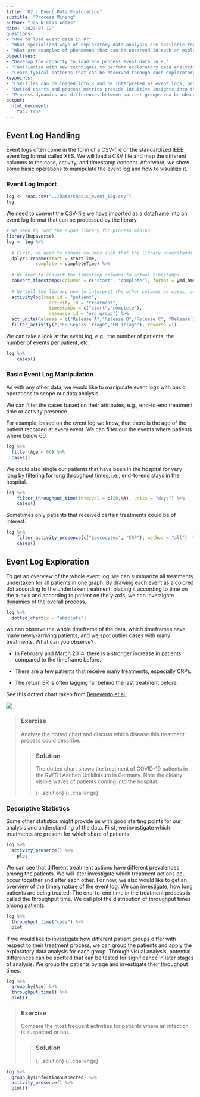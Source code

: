 ```yaml
---
title: "02 - Event Data Exploration"
subtitle: "Process Mining"
author: "Jan Niklas Adams"
date: "2023-07-12"
questions:
- "How to load event data in R?"
- "What specialized ways of exploratory data analysis are available for event data?"
- "What are examples of phenomena that can be observed in such an exploratory analysis?"
objectives:
- "Develop the capacity to load and process event data in R."
- "Familiarize with new techniques to perform exploratory data analysis for event data."
- "Learn typical patterns that can be observed through such exploratory analysis."
keypoints:
- "CSV-files can be loaded into R and be interpreted as event logs, provided the semantical information."
- "Dotted charts and process metrics provide intuitive insights into the data."
- "Process dynamics and differences between patient groups cna be observed through the new means of exploratory data analysis."
output: 
  html_document:
    toc: true
---
```


## Event Log Handling

Event logs often come in the form of a CSV-file or the standardized IEEE event log format called XES. We will load a CSV file and map the different columns to the case, activity, and timestamp concept. Afterward, we show some basic operations to manipulate the event log and how to visualize it.

### Event Log Import

```r
log <- read.csv("../Data/sepsis_event_log.csv")
log
```

We need to convert the CSV-file we have imported as a dataframe into an event log format that can be processed by the library.

```r

# We need to load the BupaR library for process mining
library(bupaverse)
log <- log %>%
  
  # First, we need to rename columns such that the library understands which information is contained in them
  dplyr::rename(start = startTime, 
           complete = completeTime) %>%
  
  # We need to convert the timestamp columns to actual timestamps
  convert_timestamps(columns = c("start", "complete"), format = ymd_hms) %>%
  
  # We tell the library how to interpret the other columns as cases, activities, timestamps, and resources. The specific type of event log is called "activity log" for this library
  activitylog(case_id = "patient",
                activity_id = "treatment",
                timestamps = c("start","complete"),
                resource_id = "org.group") %>%
  act_unite(Release = c("Release A","Release B","Release C", "Release D", "Release E")) %>%
  filter_activity(c("ER Sepsis Triage","ER Triage"), reverse =T)
```

We can take a look at the event log, e.g., the number of patients, the number of events per patient, etc.

```r
log %>%
    cases()
```

### Basic Event Log Manipulation

As with any other data, we would like to manipulate event logs with basic operations to scope our data analysis.

We can filter the cases based on their attributes, e.g., end-to-end treatment time or activity presence.

For example, based on the event log we know, that there is the age of the patient recorded at every event. We can filter our the events where patients where below 60.

```r
log %>%
  filter(Age < 60) %>%
  cases()
```

We could also single our patients that have been in the hospital for very long by filtering for long throughput times, i.e., end-to-end stays in the hospital.

```r
log %>%
    filter_throughput_time(interval = c(20,NA), units = "days") %>%
    cases()
```

Sometimes only patients that received certain treatments could be of interest.

```r
log %>%
    filter_activity_presence(c("Leucocytes", "CRP"), method = "all")  %>%
    cases()
```

## Event Log Exploration

To get an overview of the whole event log, we can summarize all treatments undertaken for all patients in one graph. By drawing each event as a colored dot according to the undertaken treatment, placing it according to time on the x-axis and according to patient on the y-axis, we can investigate dynamics of the overall process.

```r
log %>%
  dotted_chart(x = "absolute")
```

we can observe the whole timeframe of the data, which timeframes have many newly-arriving patients, and we spot outlier cases with many treatments. What can you observe?

-   In February and March 2014, there is a stronger increase in patients compared to the timeframe before.

-   There are a few patients that receive many treatments, especially CRPs.

-   The return ER is often lagging far behind the last treatment before.

See this dotted chart taken from [Benevento et al.](https://arxiv.org/pdf/2209.10897.pdf)

![](./dotted_chart.png)

> ### Exercise
>
> Analyze the dotted chart and discuss which disease this treatment process could describe.
>
> > ### Solution
> >
> > The dotted chart shows the treatment of COVID-19 patients in the RWTH Aachen Uniklinikum in Germany. Note the clearly visible waves of patients coming into the hospital.
> >
> > {: .solution} {: .challenge}

### Descriptive Statistics

Some other statistics might provide us with good starting points for our analysis and understanding of the data. First, we investigate which treatments are present for which share of patients.

```r
log %>%
  activity_presence() %>%
    plot
```

We can see that different treatment actions have different prevalences among the patients. We will later investigate which treatment actions co-occur together and after each other. For now, we also would like to get an overview of the timely nature of the event log. We can investigate, how long patients are being treated. The end-to-end time in the treatment process is called the throughput time. We call plot the distribution of throughput times among patients.

```r
log %>%
  throughput_time("case") %>%
  plot
```

If we would like to investigate how different patient groups differ with respect to their treatment process, we can group the patients and apply the exploratory data analysis for each group. Through visual analysis, potential differences can be spotted that can be tested for significance in later stages of analysis. We group the patients by age and investigate their throughput times.

```r
log %>%
  group_by(Age) %>%
  throughput_time() %>%
  plot()
```

> ### Exercise
>
> Compare the most frequent activities for patients where an infection is suspected or not.
>
> > ### Solution
> >
> > {: .solution} {: .challenge}

```r
log %>%
  group_by(InfectionSuspected) %>%
  activity_presence() %>%
  plot()
```
